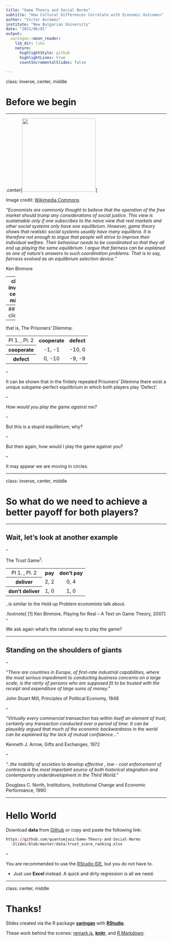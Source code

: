 ```yaml
---
title: "Game Theory and Social Norms"
subtitle: "How Cultural Differences Correlate with Economic Outcomes"
author: "Victor Avramov"
institute: "New Bulgarian University"
date: "2021/06/01"
output:
  xaringan::moon_reader:
    lib_dir: libs
    nature:
      highlightStyle: github
      highlightLines: true
      countIncrementalSlides: false
      
---
```


class: inverse, center, middle

# Before we begin

---

.center[<img src="https://upload.wikimedia.org/wikipedia/commons/1/1d/Kenneth_Binmore.jpg" height=230px>]

Image credit: [Wikimedia Commons](https://commons.wikimedia.org/wiki/File:Kenneth_Binmore.jpg)

 *"Economists are commonly thought to believe that the operation of the free market should trump any considerations of social justice. This view is sustainable only if one subscribes to the naive view that real markets and other social systems only have one equilibrium. However, game theory shows that realistic social systems usually have many equilibria. It is therefore not enough to argue that people will strive to improve their individual welfare. Their behaviour needs to be coordinated so that they all end up playing the same equilibrium. I argue that fairness can be explained as one of nature's answers to such coordination problems. That is to say, fairness evolved as an equilibrium selection device."*

Ken Binmore

---
class: inverse, center, middle

# Two simple examples
---
## The cliché

--

that is, The Prisoners' Dilemma:

<center><table border="0"><tr>
    <td align='center'>Pl 1. , Pl. 2</td>
    <th align='center'>cooperate</th>
    <th align='center'>defect</th>
  </tr><tr>
    <th align='center'>cooperate</th>
    <td align='center'>  -1, -1</td>
    <td align='center'> -10, 0</td>
  </tr><tr>
    <th align='center'>defect</th>
    <td align='center'>  0, -10</td>
    <td align='center'>  -9, -9</td>
</tr></table></center>

--

It can be shown that in the finitely repeated Prisoners' Dilemma there exist a unique 
subgame-perfect equilibrium in which both players play 'Defect'.

--

*How would you play the game against me?*

--

But this is a stupid equilibrium; why?

--

But then again, how would I play the game against you?

--

It may appear we are moving in circles. 

---

class: inverse, center, middle

# So what do we need to achieve a better payoff for both players?

---

## Wait, let's look at another example

--

The Trust Game<sup>1</sup>:

<center><table border="0"><tr>
    <td align='center'>Pl 1. , Pl. 2</td>
    <th align='center'>pay</th>
    <th align='center'>don't pay</th>
  </tr><tr>
    <th align='center'>deliver</th>
    <td align='center'>  2, 2</td>
    <td align='center'> 0, 4</td>
  </tr><tr>
    <th align='center'>don't deliver</th>
    <td align='center'>  1, 0</td>
    <td align='center'>  1, 0</td>
</tr></table></center>

..is similar to the Hold up Problem economists talk about.

.footnote[
[1] Ken Binmore, Playing for Real – A Text on Game Theory, 2007
]
--

We ask again what's the rational way to play the game?

---

## Standing on the shoulders of giants

--

*"There are countries in Europe, of first-rate industrial capabilities, where the most serious impediment to conducting business concerns on a large scale, is the rarity of persons who are supposed fit to be trusted with the receipt and expenditure of large sums of money."*

John Stuart Mill, Principles of Political Economy, 1848

--

*"Virtually every commercial transaction has within itself an element of trust, certainly any transaction conducted over a period of time. It can be plausibly argued that much of the economic backwardness in the world can be explained by the lack of mutual confidence..."*

Kenneth J. Arrow, Gifts and Exchanges, 1972

--

*"..the inability of societies to develop effective , low - cost enforcement of contracts is the most important source of both historical stagnation and contemporary underdevelopment in the Third World."*

Douglass C. North, Institutions, Institutional Change and Economic Performance, 1990

---

# Hello World

Download **data** from [Github](https://github.com/quantumjazz/Game-Theory-and-Social-Norms-Slides/blob/master/data/trust_score_ranking.xlsx) or copy and paste the following link:

```r
https://github.com/quantumjazz/Game-Theory-and-Social-Norms
  -Slides/blob/master/data/trust_score_ranking.xlsx
```

--

You are recommended to use the [RStudio IDE](https://www.rstudio.com/products/rstudio/), but you do not have to.

- Just use **Excel** instead. A quick and dirty regression is all we need.

---

class: center, middle

# Thanks!

Slides created via the R package [**xaringan**](https://github.com/yihui/xaringan) with [**RStudio**](https://www.rstudio.com).

These work behind the scenes: [remark.js](https://remarkjs.com), [**knitr**](https://yihui.org/knitr/), and [R Markdown](https://rmarkdown.rstudio.com).
